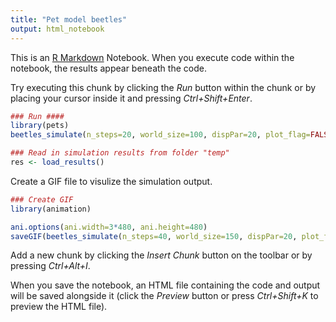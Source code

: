 ```yaml
---
title: "Pet model beetles"
output: html_notebook
---
```


This is an [R Markdown](http://rmarkdown.rstudio.com) Notebook. When you execute code within the notebook, the results appear beneath the code. 

Try executing this chunk by clicking the *Run* button within the chunk or by placing your cursor inside it and pressing *Ctrl+Shift+Enter*. 

```r
### Run ####
library(pets)
beetles_simulate(n_steps=20, world_size=100, dispPar=20, plot_flag=FALSE, col_forest=c("brown", "green", "darkgreen"), col_beetle=c("white", "blue"),  regrowth=1, sleep=0.3, K=10, young_forest = 3, beetle_reproduction=0.7, write_out = TRUE)

### Read in simulation results from folder "temp"
res <- load_results()
```
Create a GIF file to visulize the simulation output.

```r
### Create GIF
library(animation)

ani.options(ani.width=3*480, ani.height=480) 
saveGIF(beetles_simulate(n_steps=40, world_size=150, dispPar=20, plot_flag=TRUE, col_forest=c("brown", "green", "darkgreen"), col_beetle=c("white", "blue"),  regrowth=1, sleep=0, K=10, young_forest = 3), movie.name = "vignettes/animation.gif", img.name = "Rplot", convert = "convert", clean = TRUE)

```

Add a new chunk by clicking the *Insert Chunk* button on the toolbar or by pressing *Ctrl+Alt+I*.

When you save the notebook, an HTML file containing the code and output will be saved alongside it (click the *Preview* button or press *Ctrl+Shift+K* to preview the HTML file).
